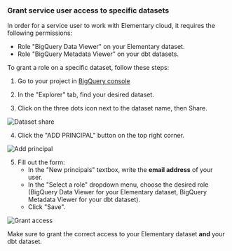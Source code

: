 ### Grant service user access to specific datasets

In order for a service user to work with Elementary cloud, it requires the following permissions:

- Role "BigQuery Data Viewer" on your Elementary dataset.
- Role "BigQuery Metadata Viewer" on your dbt datasets.

To grant a role on a specific dataset, follow these steps:

1. Go to your project in [BigQuery console](https://console.cloud.google.com/bigquery)

2. In the "Explorer" tab, find your desired dataset.

3. Click on the three dots icon next to the dataset name, then Share.

<img
  src="https://res.cloudinary.com/diuctyblm/image/upload/f_auto,q_auto/v1/dwh/bigquery/dataset_share"
  alt="Dataset share"
/>

4. Click the "ADD PRINCIPAL" button on the top right corner.

<img
  src="https://res.cloudinary.com/diuctyblm/image/upload/f_auto,q_auto/v1/dwh/bigquery/add_principal_button"
  alt="Add principal"
/>

5. Fill out the form:
   - In the "New principals" textbox, write the **email address** of your user.
   - In the "Select a role" dropdown menu, choose the desired role (BigQuery Data Viewer for your Elementary dataset, BigQuery Metadata Viewer for your dbt dataset).
   - Click "Save".

<img
  src="https://res.cloudinary.com/diuctyblm/image/upload/f_auto,q_auto/v1/dwh/bigquery/grant_access_form"
  alt="Grant access"
/>

Make sure to grant the correct access to your Elementary dataset **and** your dbt dataset.
